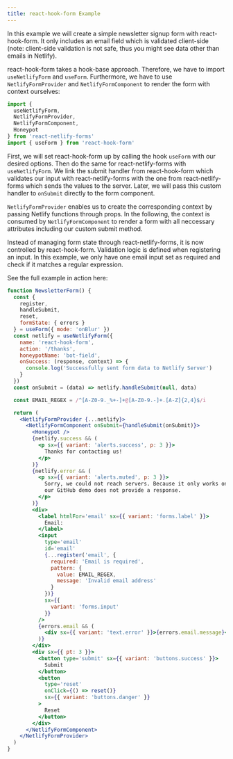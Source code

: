 ```yaml
---
title: react-hook-form Example
---
```


In this example we will create a simple newsletter signup form with react-hook-form. It only includes an email field which is validated client-side (note: client-side validation is not safe, thus you might see data other than emails in Netlify).

react-hook-form takes a hook-base approach. Therefore, we have to import `useNetlifyForm` and `useForm`. Furthermore, we have to use `NetlifyFormProvider` and `NetlifyFormComponent` to render the form with context ourselves:

```js
import {
  useNetlifyForm,
  NetlifyFormProvider,
  NetlifyFormComponent,
  Honeypot
} from 'react-netlify-forms'
import { useForm } from 'react-hook-form'
```

First, we will set react-hook-form up by calling the hook `useForm` with our desired options. Then do the same for react-netlify-forms with `useNetlifyForm`. We link the submit handler from react-hook-form which validates our input with react-netlify-forms with the one from react-netlify-forms which sends the values to the server. Later, we will pass this custom handler to `onSubmit` directly to the form component.

`NetlifyFormProvider` enables us to create the corresponding context by passing Netlify functions through props. In the following, the context is consumed by `NetlifyFormComponent` to render a form with all neccessary attributes including our custom submit method.

Instead of managing form state through react-netlify-forms, it is now controlled by react-hook-form. Validation logic is defined when registering an input. In this example, we only have one email input set as required and check if it matches a regular expression.

See the full example in action here:

```jsx live
function NewsletterForm() {
  const {
    register,
    handleSubmit,
    reset,
    formState: { errors }
  } = useForm({ mode: 'onBlur' })
  const netlify = useNetlifyForm({
    name: 'react-hook-form',
    action: '/thanks',
    honeypotName: 'bot-field',
    onSuccess: (response, context) => {
      console.log('Successfully sent form data to Netlify Server')
    }
  })
  const onSubmit = (data) => netlify.handleSubmit(null, data)

  const EMAIL_REGEX = /^[A-Z0-9._%+-]+@[A-Z0-9.-]+.[A-Z]{2,4}$/i

  return (
    <NetlifyFormProvider {...netlify}>
      <NetlifyFormComponent onSubmit={handleSubmit(onSubmit)}>
        <Honeypot />
        {netlify.success && (
          <p sx={{ variant: 'alerts.success', p: 3 }}>
            Thanks for contacting us!
          </p>
        )}
        {netlify.error && (
          <p sx={{ variant: 'alerts.muted', p: 3 }}>
            Sorry, we could not reach servers. Because it only works on Netlify,
            our GitHub demo does not provide a response.
          </p>
        )}
        <div>
          <label htmlFor='email' sx={{ variant: 'forms.label' }}>
            Email:
          </label>
          <input
            type='email'
            id='email'
            {...register('email', {
              required: 'Email is required',
              pattern: {
                value: EMAIL_REGEX,
                message: 'Invalid email address'
              }
            })}
            sx={{
              variant: 'forms.input'
            }}
          />
          {errors.email && (
            <div sx={{ variant: 'text.error' }}>{errors.email.message}</div>
          )}
        </div>
        <div sx={{ pt: 3 }}>
          <button type='submit' sx={{ variant: 'buttons.success' }}>
            Submit
          </button>
          <button
            type='reset'
            onClick={() => reset()}
            sx={{ variant: 'buttons.danger' }}
          >
            Reset
          </button>
        </div>
      </NetlifyFormComponent>
    </NetlifyFormProvider>
  )
}
```
